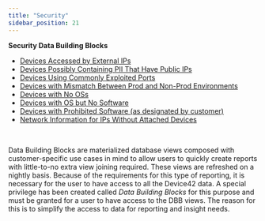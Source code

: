 ```yaml
---
title: "Security"
sidebar_position: 21
---
```


**Security Data Building Blocks**

- [Devices Accessed by External IPs](reports/dbb-cookbook/devices-accessed-by-external-ips.mdx)
- [Devices Possibly Containing PII That Have Public IPs](reports/dbb-cookbook/devices-possibly-containing-pii-that-have-public-ips.mdx)
- [Devices Using Commonly Exploited Ports](reports/dbb-cookbook/devices-using-commonly-exploited-ports.mdx)
- [Devices with Mismatch Between Prod and Non-Prod Environments](reports/dbb-cookbook/devices-with-mismatch-between-prod-and-non-prod-environments.mdx)
- [Devices with No OSs](reports/dbb-cookbook/devices-with-no-oss.mdx)
- [Devices with OS but No Software](reports/dbb-cookbook/devices-with-os-but-no-software.mdx)
- [Devices with Prohibited Software (as designated by customer)](reports/dbb-cookbook/devices-with-prohibited-software-as-designated-by-customer.mdx)
- [Network Information for IPs Without Attached Devices](reports/dbb-cookbook/network-information-for-ips-without-attached-devices.mdx)

 

Data Building Blocks are materialized database views composed with customer-specific use cases in mind to allow users to quickly create reports with little-to-no extra view joining required. These views are refreshed on a nightly basis. Because of the requirements for this type of reporting, it is necessary for the user to have access to all the Device42 data. A special privilege has been created called _Data Building Blocks_ for this purpose and must be granted for a user to have access to the DBB views. The reason for this is to simplify the access to data for reporting and insight needs.
